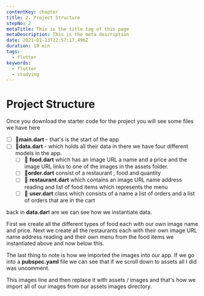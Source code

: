```yaml
---
contentKey: chapter
title: 2. Project Structure
stepNo: 2
metaTitle: This is the title tag of this page
metaDescription: This is the meta description
date: 2021-01-13T22:57:17.496Z
duration: 10 min
tags:
  - flutter
keywords:
  - flutter
  - studying
---
```

# Project Structure

Once you download the starter code for the project you will see some files
we have here

- [ ]  📄**main.dart** - that's is the start of the app
- [ ]  📄**data.dart** - which holds all their data in there
we have four different models in the app.
    - [ ]  📄 **food.dart** which has an image URL a name and a price and the image URL links to one of the images in the assets folder.
    - [ ]  📄**order.dart** consist of a restaurant , food and quantity
    - [ ]  📄 **restaurant.dart**  which contains an image URL name address reading and list of food
    items which represents the menu
    - [ ]  📄 **user.dart** class which consists of a name a list of orders and a list of orders that are in the cart

back in **data.dar**t  are we can see how we instantiate data.

First we create all the different types of food each with our own image name and price.
Next we create all the restaurants each with their own image URL name address reading and their own menu from the food items we instantiated above and now below this.

The last thing to note is how we imported the images into our app. If we go into a **pubspec.yaml** file we can see that if we scroll down to assets all I did was uncomment.

This images line and then replace it with assets / images and that's how we import all of our images from our assets images directory.
